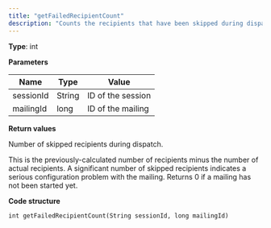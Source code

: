 ```yaml
---
title: "getFailedRecipientCount"
description: "Counts the recipients that have been skipped during dispatch in Optimizely Campaign."
---
```


**Type**: int

**Parameters**

| Name      | Type   | Value             |
| --------- | ------ | ----------------- |
| sessionId | String | ID of the session |
| mailingId | long   | ID of the mailing |

**Return values**

Number of skipped recipients during dispatch.

This is the previously-calculated number of recipients minus the number of actual recipients. A significant number of skipped recipients indicates a serious configuration problem with the mailing. Returns 0 if a mailing has not been started yet.

**Code structure**

`int getFailedRecipientCount(String sessionId, long mailingId)
`